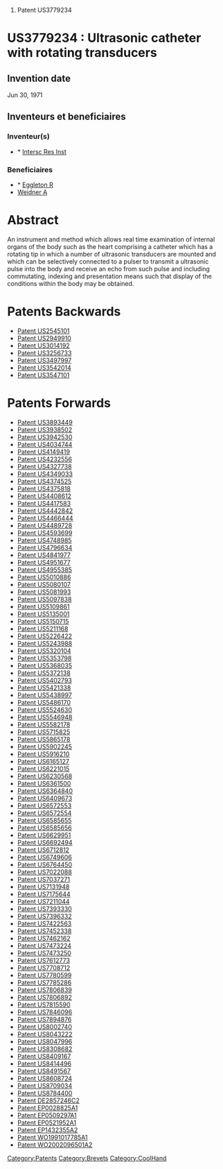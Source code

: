 # Patent US3779234





=US3779234 : Ultrasonic catheter with rotating transducers = 



== Invention date ==

Jun 30, 1971

== Inventeurs et beneficiaires ==

=== Inventeur(s) === 
* * [[Intersc Res Inst]]
=== Beneficiaires === 
* * [[Eggleton R]]
* [[Weidner A]]


= Abstract =

An instrument and method which allows real time examination of internal organs of the body such as the heart comprising a catheter which has a rotating tip in which a number of ultrasonic transducers are mounted and which can be selectively connected to a pulser to transmit a ultrasonic pulse into the body and receive an echo from such pulse and including commutating, indexing and presentation means such that display of the conditions within the body may be obtained.
= Patents Backwards =

* [[Patent US2545101]]
* [[Patent US2949910]]
* [[Patent US3014192]]
* [[Patent US3256733]]
* [[Patent US3497997]]
* [[Patent US3542014]]
* [[Patent US3547101]]
= Patents Forwards =

* [[Patent US3893449]]
* [[Patent US3938502]]
* [[Patent US3942530]]
* [[Patent US4034744]]
* [[Patent US4149419]]
* [[Patent US4232556]]
* [[Patent US4327738]]
* [[Patent US4349033]]
* [[Patent US4374525]]
* [[Patent US4375818]]
* [[Patent US4408612]]
* [[Patent US4417583]]
* [[Patent US4442842]]
* [[Patent US4466444]]
* [[Patent US4489728]]
* [[Patent US4593699]]
* [[Patent US4748985]]
* [[Patent US4796634]]
* [[Patent US4841977]]
* [[Patent US4951677]]
* [[Patent US4955385]]
* [[Patent US5010886]]
* [[Patent US5080107]]
* [[Patent US5081993]]
* [[Patent US5097838]]
* [[Patent US5109861]]
* [[Patent US5135001]]
* [[Patent US5150715]]
* [[Patent US5211168]]
* [[Patent US5226422]]
* [[Patent US5243988]]
* [[Patent US5320104]]
* [[Patent US5353798]]
* [[Patent US5368035]]
* [[Patent US5372138]]
* [[Patent US5402793]]
* [[Patent US5421338]]
* [[Patent US5438997]]
* [[Patent US5486170]]
* [[Patent US5524630]]
* [[Patent US5546948]]
* [[Patent US5582178]]
* [[Patent US5715825]]
* [[Patent US5865178]]
* [[Patent US5902245]]
* [[Patent US5916210]]
* [[Patent US6165127]]
* [[Patent US6221015]]
* [[Patent US6230568]]
* [[Patent US6361500]]
* [[Patent US6364840]]
* [[Patent US6409673]]
* [[Patent US6572553]]
* [[Patent US6572554]]
* [[Patent US6585655]]
* [[Patent US6585656]]
* [[Patent US6629951]]
* [[Patent US6692494]]
* [[Patent US6712812]]
* [[Patent US6749606]]
* [[Patent US6764450]]
* [[Patent US7022088]]
* [[Patent US7037271]]
* [[Patent US7131948]]
* [[Patent US7175644]]
* [[Patent US7211044]]
* [[Patent US7393330]]
* [[Patent US7396332]]
* [[Patent US7422563]]
* [[Patent US7452338]]
* [[Patent US7462162]]
* [[Patent US7473224]]
* [[Patent US7473250]]
* [[Patent US7612773]]
* [[Patent US7708712]]
* [[Patent US7780599]]
* [[Patent US7785286]]
* [[Patent US7806839]]
* [[Patent US7806892]]
* [[Patent US7815590]]
* [[Patent US7846096]]
* [[Patent US7894876]]
* [[Patent US8002740]]
* [[Patent US8043222]]
* [[Patent US8047996]]
* [[Patent US8308682]]
* [[Patent US8409167]]
* [[Patent US8414496]]
* [[Patent US8491567]]
* [[Patent US8608724]]
* [[Patent US8709034]]
* [[Patent US8784400]]
* [[Patent DE2857246C2]]
* [[Patent EP0028825A1]]
* [[Patent EP0509297A1]]
* [[Patent EP0521952A1]]
* [[Patent EP1432355A2]]
* [[Patent WO1991017785A1]]
* [[Patent WO2002096501A2]]
[[Category:Patents]][[Category:Brevets]][[Category:CoolHand]]